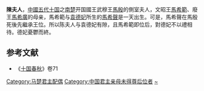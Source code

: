 '''陳夫人'''，[[中國|中國]][[五代十国|五代十国]]之[[南楚|南楚]]开国國王武穆王[[馬殷|馬殷]]的側室夫人，文昭王[[馬希範|馬希範]]、廢王[[馬希廣|馬希廣]]的母亲，馬希範与[[袁德妃|袁德妃]]所生的[[馬希聲|馬希聲]]是一天出生。可是，馬希聲在馬殷死後先繼承王位。所以陈夫人与袁德妃有隙，且馬希範即位后，對德妃不以禮相待。德妃憂鬱而終。

==参考文献==
*《[[十国春秋|十国春秋]]》卷71
{{十国皇后}}

[[Category:马楚君主配偶|Category:马楚君主配偶]] 
[[Category:中国君主亲母未得尊后位者|Category:中国君主亲母未得尊后位者]]
[[Category:陈姓|~]]